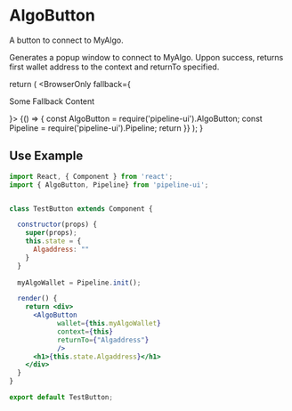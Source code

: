 # AlgoButton

A button to connect to MyAlgo. 

Generates a popup window to connect to MyAlgo. Uppon success, returns first wallet address to the context and returnTo specified.


  return (
    <BrowserOnly fallback={<p>Some Fallback Content</p>}>
      {() => {
const AlgoButton = require('pipeline-ui').AlgoButton; const Pipeline = require('pipeline-ui').Pipeline; return <AlgoButton wallet={Pipeline.init()} />      }}
    </BrowserOnly>
  );
}


<BrowserOnlyButton />

## Use Example  

```jsx
import React, { Component } from 'react';
import { AlgoButton, Pipeline} from 'pipeline-ui';


class TestButton extends Component {

  constructor(props) {
    super(props);
    this.state = {
      Algaddress: ""
    }
  }
  
  myAlgoWallet = Pipeline.init();

  render() {
    return <div>
      <AlgoButton 
            wallet={this.myAlgoWallet} 
            context={this} 
            returnTo={"Algaddress"} 
            />
      <h1>{this.state.Algaddress}</h1>
    </div>
  }
}

export default TestButton;
```